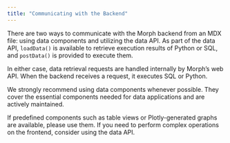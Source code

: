 ```yaml
---
title: "Communicating with the Backend"
---
```


There are two ways to communicate with the Morph backend from an MDX file: using data components and utilizing the data API.
As part of the data API, `loadData()` is available to retrieve execution results of Python or SQL, and `postData()` is provided to execute them.

In either case, data retrieval requests are handled internally by Morph’s web API.
When the backend receives a request, it executes SQL or Python.

<Note>
  We strongly recommend using data components whenever possible. They cover the
  essential components needed for data applications and are actively maintained.
</Note>

If predefined components such as table views or Plotly-generated graphs are available, please use them.
If you need to perform complex operations on the frontend, consider using the data API.
